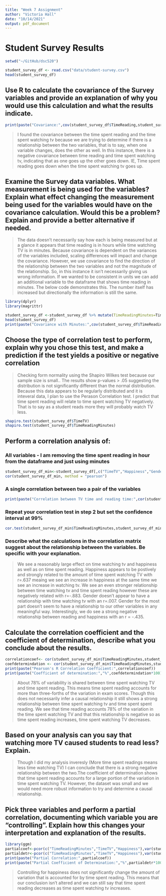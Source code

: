 ```yaml
---
title: "Week 7 Assignment"
author: "Victoria Hall"
date: "10/14/2021"
output: pdf_document
---
```


# Student Survey Results

```r
setwd("~/GitHub/dsc520")
```

```r
student_survey_df <- read.csv("data/student-survey.csv")
head(student_survey_df)
```
## Use R to calculate the covariance of the Survey variables and provide an explanation of why you would use this calculation and what the results indicate.
```r
print(paste("Covariance:",cov(student_survey_df$TimeReading,student_survey_df$TimeTV)))
```
> I found the covariance between the time spent reading and the time spent watching tv because we are trying to determine if there is a relationship between the two variables, that is to say, when one variable changes, does the other as well. In this instance, there is a negative covariance between time reading and time spent watching tv, indicating that as one goes up the other goes down. IE, Time spent reading goes down when the time spent watching tv goes up.

## Examine the Survey data variables. What measurement is being used for the variables? Explain what effect changing the measurement being used for the variables would have on the covariance calculation. Would this be a problem? Explain and provide a better alternative if needed.
>The data doesn't necessarily say how each is being measured but at a glance it appears that time reading is in hours while time watching TV is in minutes. Because covariance is dependent on the variances of the variables included, scaling differences will impact and change the covariance. However, we use covariance to find the direction of the relationship between the two variables and not the magnitude of the relationship. So, in this instance it isn't necessarily giving us wrong information. If we wanted to be consistent in units we can add an additional variable to the dataframe that shows time reading in minutes. The below code demonstrates this. The number itself has increased but directionally the information is still the same. 

```r
library(dplyr)
library(magrittr)
```

```r
student_survey_df <-student_survey_df %>% mutate(TimeReadingMinutes=TimeReading*60)
head(student_survey_df)
print(paste("Covariance with Minutes:",cov(student_survey_df$TimeReadingMinutes,student_survey_df$TimeTV)))
```
## Choose the type of correlation test to perform, explain why you chose this test, and make a prediction if the test yields a positive or negative correlation
>Checking form normality using the Shapiro Wilkes test because our sample size is small.. The results show p-values > .05 suggesting the distribution is not significantly different than the normal distribution. Because this data appears to be regularly distributed and it is inteveral data, I plan to use the Perason Correlation test. I predict that time spent reading will relate to time spent watching TV negatively. That is to say as a student reads more they will probably watch TV less.

```r
shapiro.test(student_survey_df$TimeTV)
shapiro.test(student_survey_df$TimeReadingMinutes)
```
## Perform a correlation analysis of:

### All variables - I am removing the time spent reading in hour from the dataframe and just using minutes
```r
student_survey_df_min<-student_survey_df[,c("TimeTV","Happiness","Gender","TimeReadingMinutes")]
cor(student_survey_df_min, method = "pearson")
```

### A single correlation between two a pair of the variables
```r
print(paste("Correlation between TV time and reading time:",cor(student_survey_df_min$TimeReadingMinutes,student_survey_df_min$TimeTV,method = "pearson")))
```

### Repeat your correlation test in step 2 but set the confidence interval at 99%
```r
cor.test(student_survey_df_min$TimeReadingMinutes,student_survey_df_min$TimeTV,method = "pearson", conf.level = 0.99)
```

### Describe what the calculations in the correlation matrix suggest about the relationship between the variables. Be specific with your explanation.
>We see a reasonably large effect on time watching tv and happiness as well as on time spent reading. Happiness appears to be postively and strongly related to the amount of time spent watching TV with r=.637 meaing we see an increase in happiness at the same time we see an increase in watching tv. We see an even stronger relationship between time watching tv and time spent reading however these are negatively related with r=-.883. Gender doesn't appear to have a relationship with time watching tv with an r=.007. Gender for the most part doesn't seem to have a relationship to our other variables in any meaningful way. Interestingly, we do see a strong negative relationship between reading and happiness with an r = -.435. 

## Calculate the correlation coefficient and the coefficient of determination, describe what you conclude about the results.
```r
correlationcoef<- cor(student_survey_df_min$TimeReadingMinutes,student_survey_df_min$TimeTV,method = "pearson")
coefdetermindation <- cor(student_survey_df_min$TimeReadingMinutes,student_survey_df_min$TimeTV,method = "pearson")^2
print(paste("Pearson's R Correlation Coefficient:",correlationcoef))
print(paste("Coefficient of determination:","%",coefdetermindation*100))
```
> About 78% of variability is shared between time spent watching TV and time spent reading. This means time spent reading accounts for more than three-forths of the variation in exam scores. Though this does not necessarily infer a causal relationship it still shows a strong relationship between time spent watching tv and time spent spent reading. We see that time reading accounts 78% of the variation in the time spent watching TV and that this relationship is negative so as time spent reading increases, time spent watching TV decreases. 

## Based on your analysis can you say that watching more TV caused students to read less? Explain.
>Though I did my analysis inveresly (More time spent readings means less time watching TV) I can conclude that there is a strong negative relationship between the two.The coefficient of determination shows that time spent reading accounts for a large portion of the variation in time spent watching TV. However, the dataset was small and we would need more robust information to try and determine a causal relationship. 

## Pick three variables and perform a partial correlation, documenting which variable you are “controlling”. Explain how this changes your interpretation and explanation of the results.
```r
library(ggm)
partialcoef<-pcor(c("TimeReadingMinutes","TimeTV","Happiness"),var(student_survey_df_min))
partialdetr<-pcor(c("TimeReadingMinutes","TimeTV","Happiness"),var(student_survey_df_min))^2
print(paste("Partial Correlation:",partialcoef))
print(paste("Partial Coefficient of Determination:","%",partialdetr*100))
```
>Controlling for happiness does not significantly change the amount of variation that is accounted for by time spent reading. This means that our conclusion isn't altered and we can still say that time spent reading decreases as time spent watching tv increases. 
